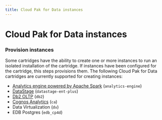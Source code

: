 ```yaml
---
title: Cloud Pak for Data instances
---
```


# Cloud Pak for Data instances

### Provision instances

Some cartridges have the ability to create one or more instances to run an isolated installation of the cartridge. If instances have been configured for the cartridge, this steps provisions them.
The following Cloud Pak for Data cartridges are currently supported for creating instances:

* [Analytics engine powered by Apache Spark](/cpd-design/components/cp4d-instances/analytics-engine) (`analytics-engine`)
* [DataStage](/cpd-design/components/cp4d-instances/datastage) (`datastage-ent-plus`) 
* [Db2 OLTP](/cpd-design/components/cp4d-instances/db2-oltp) (`db2`)
* [Cognos Analytics](/cpd-design/components/cp4d-instances/cognos-analytics) (`ca`)
* Data Virtualization (`dv`)
* EDB Postgres (`edb_cp4d`)


